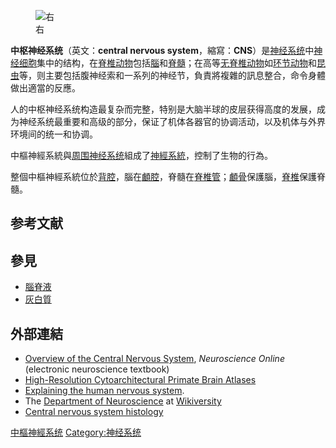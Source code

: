 {{Expand|time=2014-01-02}}
{{Infobox anatomy
| Name = 中樞神經系統
| Latin = Systema nervosum centrale<br />pars centralis systematis nervosi<ref>{{cite book | title=Farlex Partner Medical Dictionary, Farlex 2012}}</ref>
| Image = <!-- 檔案不存在 1201 Overview of is the morning you did the morning and stop at the peak and the fire and fire fire and the fire fire and fire fire in the morning you stop  day stop  is my year for you to work wwww is the mornin -->


| Acronym = CNS
<!--
| MeshName = 197
| MeshNumber = 264
| Code = WM1
-->
}}
[[File:Central_nervous_system.svg|右]]

'''中枢神经系统'''（英文：'''central nervous system'''，縮寫：'''CNS'''）是[[神经系统|神经系统]]中[[神经细胞|神经细胞]]集中的结构，在[[脊椎动物|脊椎动物]]包括[[腦|腦]]和[[脊髓|脊髓]]；在高等[[无脊椎动物|无脊椎动物]]如[[环节动物|环节动物]]和[[昆虫|昆虫]]等，则主要包括腹神经索和一系列的神经节，負責將複雜的訊息整合，命令身體做出適當的反應。


人的中枢神经系统构造最复杂而完整，特别是大脑半球的皮层获得高度的发展，成为神经系统最重要和高级的部分，保证了机体各器官的协调活动，以及机体与外界环境间的统一和协调。

中樞神經系統與[[周围神经系统|周围神经系统]]組成了[[神經系統|神經系統]]，控制了生物的行為。

整個中樞神經系統位於[[背腔|背腔]]，腦在[[顱腔|顱腔]]，脊髓在[[脊椎管|脊椎管]]；[[顱骨|顱骨]]保護腦，[[脊椎|脊椎]]保護脊髓。

== 参考文献 ==
{{Reflist}}

== 參見 ==
{{Portal box|神经科学|医学}}
* [[腦脊液|腦脊液]]
* [[灰白質|灰白質]]

== 外部連結 ==
{{commons|Central nervous system}}
* [http://nba.uth.tmc.edu/neuroscience/s2/chapter01.html Overview of the Central Nervous System]{{Wayback|url=http://nba.uth.tmc.edu/neuroscience/s2/chapter01.html |date=20180204022948 }}, ''Neuroscience Online'' (electronic neuroscience textbook)
* [https://web.archive.org/web/20191011040440/http://primate-brain.org/ High-Resolution Cytoarchitectural Primate Brain Atlases]
* [http://www.humannervoussystem.info Explaining the human nervous system]{{Wayback|url=http://www.humannervoussystem.info/ |date=20170626152300 }}.
* The [[v:Topic:Neuroscience|Department of Neuroscience]] at [[v:|Wikiversity]]
* [http://www.histology-world.com/photoalbum/thumbnails.php?album=16 Central nervous system histology]{{Wayback|url=http://www.histology-world.com/photoalbum/thumbnails.php?album=16|date=20180126122616}}

{{Central nervous system navs}}
{{Nervous system}}
{{Nervous tissue}}
{{Authority control}}

[[Category:中樞神經系统|]]
[[Category:神经系统|Category:神经系统]]